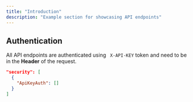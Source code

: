 ```yaml
---
title: "Introduction"
description: "Example section for showcasing API endpoints"
---
```


## Authentication

All API endpoints are authenticated using ` X-API-KEY` token and need to be in the **Header** of the request.

```json
"security": [
  {
    "ApiKeyAuth": []
  }
]
```
